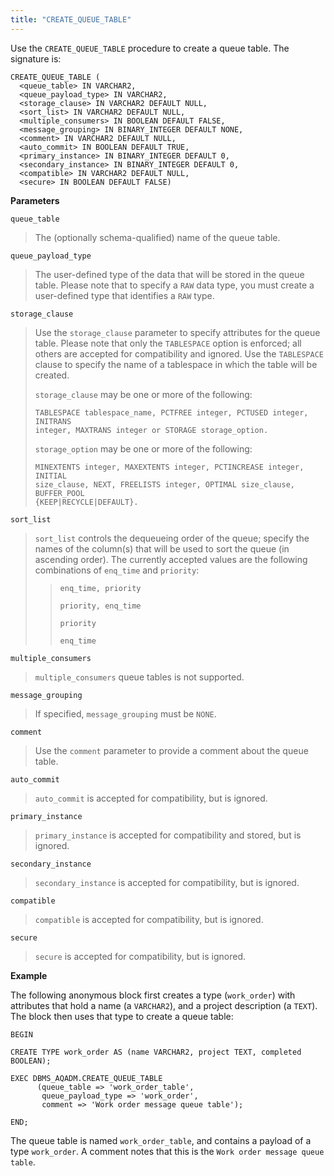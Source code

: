 ```yaml
---
title: "CREATE_QUEUE_TABLE"
---
```


Use the `CREATE_QUEUE_TABLE` procedure to create a queue table. The signature is:

```
CREATE_QUEUE_TABLE (
  <queue_table> IN VARCHAR2,
  <queue_payload_type> IN VARCHAR2,
  <storage_clause> IN VARCHAR2 DEFAULT NULL,
  <sort_list> IN VARCHAR2 DEFAULT NULL,
  <multiple_consumers> IN BOOLEAN DEFAULT FALSE,
  <message_grouping> IN BINARY_INTEGER DEFAULT NONE,
  <comment> IN VARCHAR2 DEFAULT NULL,
  <auto_commit> IN BOOLEAN DEFAULT TRUE,
  <primary_instance> IN BINARY_INTEGER DEFAULT 0,
  <secondary_instance> IN BINARY_INTEGER DEFAULT 0,
  <compatible> IN VARCHAR2 DEFAULT NULL,
  <secure> IN BOOLEAN DEFAULT FALSE)
```

**Parameters**

`queue_table`

> The (optionally schema-qualified) name of the queue table.

`queue_payload_type`

> The user-defined type of the data that will be stored in the queue table. Please note that to specify a `RAW` data type, you must create a user-defined type that identifies a `RAW` type.

`storage_clause`

> Use the `storage_clause` parameter to specify attributes for the queue table. Please note that only the `TABLESPACE` option is enforced; all others are accepted for compatibility and ignored. Use the `TABLESPACE` clause to specify the name of a tablespace in which the table will be created.
>
> `storage_clause` may be one or more of the following:
>
> ```
> TABLESPACE tablespace_name, PCTFREE integer, PCTUSED integer, INITRANS
> integer, MAXTRANS integer or STORAGE storage_option.
> ```
>
> `storage_option` may be one or more of the following:
>
> ```
> MINEXTENTS integer, MAXEXTENTS integer, PCTINCREASE integer, INITIAL
> size_clause, NEXT, FREELISTS integer, OPTIMAL size_clause, BUFFER_POOL
> {KEEP|RECYCLE|DEFAULT}.
> ```

`sort_list`

> `sort_list` controls the dequeueing order of the queue; specify the names of the column(s) that will be used to sort the queue (in ascending order). The currently accepted values are the following combinations of `enq_time` and `priority`:
>
> > `enq_time, priority`
> >
> > `priority, enq_time`
> >
> > `priority`
> >
> > `enq_time`

`multiple_consumers`

> `multiple_consumers` queue tables is not supported.

`message_grouping`

> If specified, `message_grouping` must be `NONE`.

`comment`

> Use the `comment` parameter to provide a comment about the queue table.

`auto_commit`

> `auto_commit` is accepted for compatibility, but is ignored.

`primary_instance`

> `primary_instance` is accepted for compatibility and stored, but is ignored.

`secondary_instance`

> `secondary_instance` is accepted for compatibility, but is ignored.

`compatible`

> `compatible` is accepted for compatibility, but is ignored.

`secure`

> `secure` is accepted for compatibility, but is ignored.

**Example**

The following anonymous block first creates a type (`work_order`) with attributes that hold a name (a `VARCHAR2`), and a project description (a `TEXT`). The block then uses that type to create a queue table:

```
BEGIN

CREATE TYPE work_order AS (name VARCHAR2, project TEXT, completed BOOLEAN);

EXEC DBMS_AQADM.CREATE_QUEUE_TABLE
      (queue_table => 'work_order_table',
       queue_payload_type => 'work_order',
       comment => 'Work order message queue table');

END;
```

The queue table is named `work_order_table`, and contains a payload of a type `work_order`. A comment notes that this is the `Work order message queue table`.
